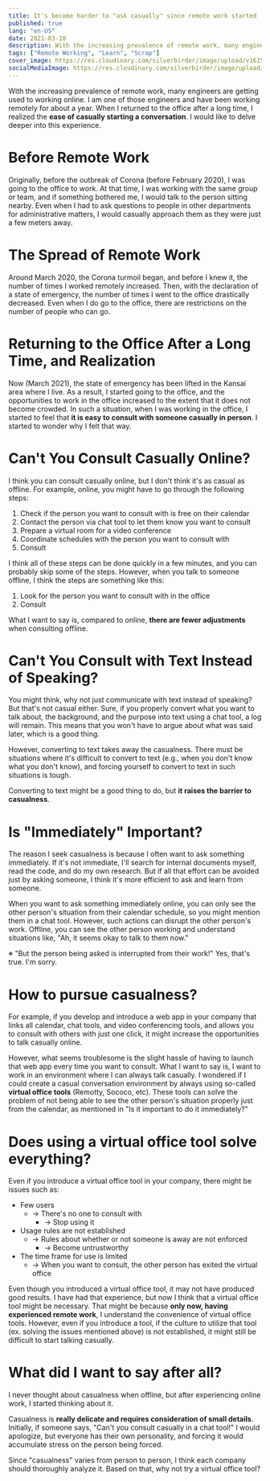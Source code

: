 ```yaml
---
title: It's become harder to "ask casually" since remote work started
published: true
lang: "en-US"
date: 2021-03-10
description: With the increasing prevalence of remote work, many engineers are getting used to working online. I am one of those engineers and have been working remotely for about a year. When I returned to the office after a long time, I realized the ease of casually starting a conversation. I would like to delve deeper into this experience.
tags: ["Remote Working", "Learn", "Scrap"]
cover_image: https://res.cloudinary.com/silverbirder/image/upload/v1615385315/silver-birder.github.io/blog/amy-hirschi-JaoVGh5aJ3E-unsplash.jpg
socialMediaImage: https://res.cloudinary.com/silverbirder/image/upload/v1615385315/silver-birder.github.io/blog/amy-hirschi-JaoVGh5aJ3E-unsplash.jpg
---
```


With the increasing prevalence of remote work, many engineers are getting used to working online. I am one of those engineers and have been working remotely for about a year. When I returned to the office after a long time, I realized the **ease of casually starting a conversation**. I would like to delve deeper into this experience.

# Before Remote Work

Originally, before the outbreak of Corona (before February 2020), I was going to the office to work. At that time, I was working with the same group or team, and if something bothered me, I would talk to the person sitting nearby. Even when I had to ask questions to people in other departments for administrative matters, I would casually approach them as they were just a few meters away.

# The Spread of Remote Work

Around March 2020, the Corona turmoil began, and before I knew it, the number of times I worked remotely increased. Then, with the declaration of a state of emergency, the number of times I went to the office drastically decreased. Even when I do go to the office, there are restrictions on the number of people who can go.

# Returning to the Office After a Long Time, and Realization

Now (March 2021), the state of emergency has been lifted in the Kansai area where I live. As a result, I started going to the office, and the opportunities to work in the office increased to the extent that it does not become crowded. In such a situation, when I was working in the office, I started to feel that **it is easy to consult with someone casually in person**. I started to wonder why I felt that way.

# Can't You Consult Casually Online?

I think you can consult casually online, but I don't think it's as casual as offline. For example, online, you might have to go through the following steps:

1. Check if the person you want to consult with is free on their calendar
2. Contact the person via chat tool to let them know you want to consult
3. Prepare a virtual room for a video conference
4. Coordinate schedules with the person you want to consult with
5. Consult

I think all of these steps can be done quickly in a few minutes, and you can probably skip some of the steps. However, when you talk to someone offline, I think the steps are something like this:

1. Look for the person you want to consult with in the office
2. Consult

What I want to say is, compared to online, **there are fewer adjustments** when consulting offline.

# Can't You Consult with Text Instead of Speaking?

You might think, why not just communicate with text instead of speaking? But that's not casual either. Sure, if you properly convert what you want to talk about, the background, and the purpose into text using a chat tool, a log will remain. This means that you won't have to argue about what was said later, which is a good thing.

However, converting to text takes away the casualness. There must be situations where it's difficult to convert to text (e.g., when you don't know what you don't know), and forcing yourself to convert to text in such situations is tough.

Converting to text might be a good thing to do, but **it raises the barrier to casualness**.

# Is "Immediately" Important?

The reason I seek casualness is because I often want to ask something immediately. If it's not immediate, I'll search for internal documents myself, read the code, and do my own research. But if all that effort can be avoided just by asking someone, I think it's more efficient to ask and learn from someone.

When you want to ask something immediately online, you can only see the other person's situation from their calendar schedule, so you might mention them in a chat tool. However, such actions can disrupt the other person's work. Offline, you can see the other person working and understand situations like, "Ah, it seems okay to talk to them now."

※ "But the person being asked is interrupted from their work!" Yes, that's true. I'm sorry.

# How to pursue casualness?

For example, if you develop and introduce a web app in your company that links all calendar, chat tools, and video conferencing tools, and allows you to consult with others with just one click, it might increase the opportunities to talk casually online.

However, what seems troublesome is the slight hassle of having to launch that web app every time you want to consult. What I want to say is, I want to work in an environment where I can always talk casually. I wondered if I could create a casual conversation environment by always using so-called **virtual office tools** (Remotty, Sococo, etc). These tools can solve the problem of not being able to see the other person's situation properly just from the calendar, as mentioned in "Is it important to do it immediately?"

# Does using a virtual office tool solve everything?

Even if you introduce a virtual office tool in your company, there might be issues such as:

- Few users
  - → There's no one to consult with
    - → Stop using it
- Usage rules are not established
  - → Rules about whether or not someone is away are not enforced
    - → Become untrustworthy
- The time frame for use is limited
  - → When you want to consult, the other person has exited the virtual office

Even though you introduced a virtual office tool, it may not have produced good results. I have had that experience, but now I think that a virtual office tool might be necessary. That might be because **only now, having experienced remote work**, I understand the convenience of virtual office tools. However, even if you introduce a tool, if the culture to utilize that tool (ex. solving the issues mentioned above) is not established, it might still be difficult to start talking casually.

# What did I want to say after all?

I never thought about casualness when offline, but after experiencing online work, I started thinking about it.

Casualness is **really delicate and requires consideration of small details**. Initially, if someone says, "Can't you consult casually in a chat tool!" I would apologize, but everyone has their own personality, and forcing it would accumulate stress on the person being forced.

Since "casualness" varies from person to person, I think each company should thoroughly analyze it. Based on that, why not try a virtual office tool?
